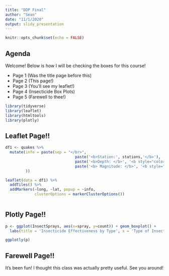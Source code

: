 ```yaml
---
title: "DDP Final"
author: "Sean"
date: "11/1/2020"
output: slidy_presentation
---
```


```r
knitr::opts_chunk$set(echo = FALSE)
```

## Agenda

Welcome!  Below is how I will be checking the boxes for this course!

- Page 1 (Was the title page before this)
- Page 2 (This page!)
- Page 3 (You'll see my leaflet!)
- Page 4 (Insecticide Box Plots)
- Page 5 (Farewell to thee!)

```r
library(tidyverse)
library(leaflet)
library(htmltools)
library(plotly)
```

## Leaflet Page!!

```r
df1 <- quakes %>%
  mutate(info = paste(sep = "</br>",
                               paste('<b>Station:', stations,'</b>'),
                               paste('<b>Depth: </b>', '<b style="color:red">', depth,'</b>'),
                               paste('<b> Magnitude: </b>', '<b style="color:red">',  mag, '</b>')
         ))

leaflet(data = df1) %>%
  addTiles() %>%
  addMarkers(~long, ~lat, popup = ~info,
             clusterOptions = markerClusterOptions())
  
```

## Plotly Page!!

```r
p <- ggplot(InsectSprays, aes(x=spray, y=count)) + geom_boxplot() +
  labs(title = 'Insecticide Effectiveness by Type', x = 'Type of Insecticide', y = 'Effectiveness')

ggplotly(p)
```

## Farewell Page!!

It's been fun!  I thought this class was actually pretty useful.  See you around!

